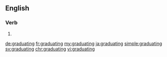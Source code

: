 ==English==

===Verb===
{{head|en}}

# {{present participle of|graduate}}

[[de:graduating]]
[[fr:graduating]]
[[my:graduating]]
[[ja:graduating]]
[[simple:graduating]]
[[sv:graduating]]
[[chr:graduating]]
[[vi:graduating]]